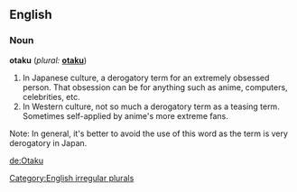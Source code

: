 ==English==

===Noun===
'''otaku'''  (''plural:'' '''[[otaku]]''')
# In Japanese culture, a derogatory term for an extremely obsessed person. That obsession can be for anything such as anime, computers, celebrities, etc.
# In Western culture, not so much a derogatory term as a teasing term. Sometimes self-applied by anime's more extreme fans.
Note: In general, it's better to avoid the use of this word as the term is very derogatory in Japan.

[[Category:English irregular plurals]]

[[de:Otaku]]